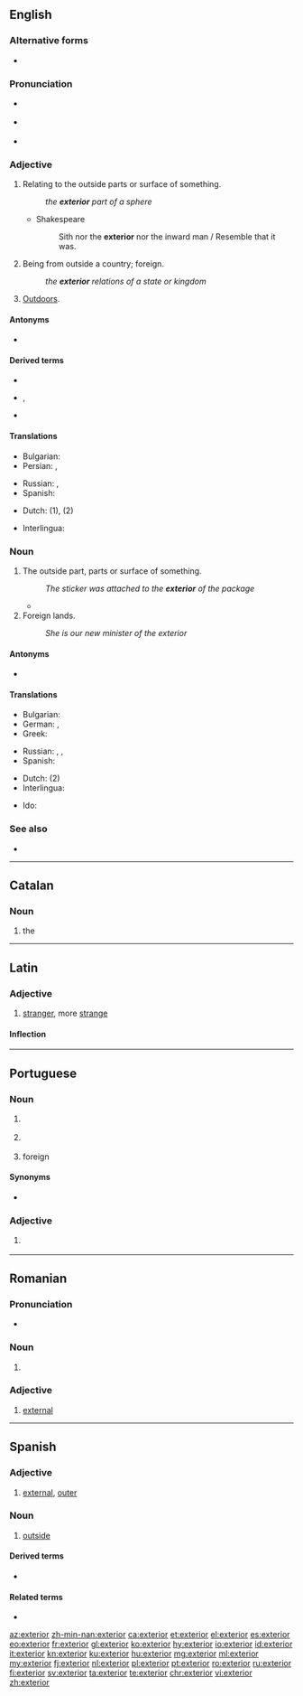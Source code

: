 ==English==

===Alternative forms===
* {{l|en|exteriour}} {{qualifier|obsolete}}

===Pronunciation===
* {{a|UK}} {{IPA|/ɪkˈstɪəɹɪə/|/ɛkˈstɪəɹɪə/|lang=en}}
* {{a|US}} {{IPA|/ɪkˈstɪɹiɚ/|/ɛkˈstɪɹiɚ/|lang=en}}
* {{rhymes|ɪəriə(ɹ)|lang=en}}

===Adjective===
{{en-adj|-}}

# Relating to the outside parts or surface of something.
#: ''the '''exterior''' part of a sphere''
#* Shakespeare
#*: Sith nor the '''exterior''' nor the inward man / Resemble that it was.
# Being from outside a country; foreign.
#: ''the '''exterior''' relations of a state or kingdom''
# [[outdoors|Outdoors]].

====Antonyms====
* {{l|en|interior}}

====Derived terms====
* {{l|en|exteriority}}
* {{l|en|exteriorize}}, {{l|en|exteriorise}}
* {{l|en|exteriorly}}

====Translations====
{{trans-top|relating to the outside parts or surface}}
* Bulgarian: {{t+|bg|външен}}
* Persian: {{t+|fa|بیرون|tr=birun|sc=fa-Arab}}, {{t+|fa|خارج|tr=xârej|sc=fa-Arab}}
{{trans-mid}}
* Russian: {{t+|ru|вне́шний}}, {{t+|ru|нару́жный}}
* Spanish: {{t+|es|exterior}}
{{trans-bottom}}

{{trans-see|being from outside a country|foreign}}

{{trans-see|external}}

{{trans-see|outer}}

{{checktrans-top}}
* Dutch: {{t+|nl|uitwendig}} (1), {{t+|nl|buitenlands}} (2)
{{trans-mid}}
* Interlingua: {{t|ia|exterior}}
{{trans-bottom}}

===Noun===
{{en-noun}}

# The outside part, parts or surface of something.
#: ''The sticker was attached to the '''exterior''' of the package''
#* {{quote-news|author=Oliver Brown|title=Oscar Pistorius jailed for five years – sport afforded no protection against his tragic fallibilities: Bladerunner's punishment for killing Reeva Steenkamp is but a frippery when set against the burden that her bereft parents, June and Barry, must carry &#91;print version: No room for sentimentality in this tragedy, 13 September 2014, p.&nbsp;S22&#93;|url=http://www.telegraph.co.uk/news/worldnews/oscar-pistorius/11089621/Oscar-Pistorius-jailed-for-five-years-sport-afforded-no-protection-against-his-tragic-fallibilities.html|work={{w|The Daily Telegraph}} (Sport)|date=21 October 2014|passage=[I]n the 575 days since [[w:Oscar Pistorius|[Oscar] Pistorius]] shot dead his girlfriend {{w|Reeva Steenkamp}}, there has been an unseemly scramble to construct revisionist histories, to identify evidence beneath that placid '''exterior''' of a pugnacious, hair-trigger personality.}}
# Foreign lands.
#: ''She is our new minister of the exterior''

====Antonyms====
* {{l|en|interior}}

====Translations====
{{trans-top|The outside part}}
* Bulgarian: {{t+|bg|външност|f}}
* German: {{t|de|Äußeres|n}}, {{t+|de|Außenseite|f}}
* Greek: {{t+|el|εξωτερικό|n}}
{{trans-mid}}
* Russian: {{t+|ru|экстерье́р|m|tr=ekstɛrʹjér}}, {{t|ru|нару́жная часть|f}}, {{t|ru|вне́шняя часть|f}}
* Spanish: {{t+|es|exterior}}
{{trans-bottom}}
{{trans-top|Foreign lands}}
{{trans-mid}}
{{trans-bottom}}
{{checktrans-top}}
* Dutch: {{t+|nl|buitenland|n}} (2)
* Interlingua: {{t|ia|exterior}}
{{trans-mid}}
* Ido: {{t+|io|exterajo}}
{{trans-bottom}}

===See also===
* {{l|en|external}}

----

==Catalan==

===Noun===
{{ca-noun|m}}

# the {{l|en|exterior}}

----

==Latin==

===Adjective===
{{la-adj-comp|exterior|exter|exter}}

# [[stranger]], more [[strange]]

====Inflection====
{{la-decl-3rd-comp|exter}}

----

==Portuguese==

===Noun===
{{pt-noun|m}}

# {{l|en|outside}} {{gloss|outer surface}}
# {{l|en|outside}} {{gloss|the space beyond some limit or boundary}}
# foreign {{l|en|country|countries}}

====Synonyms====
* {{sense|outer surface}} {{l|pt|lado de fora}}

===Adjective===
{{pt-adj|exterio|r}}

# {{l|en|exterior}} {{gloss|located in the outside}}

----

==Romanian==

===Pronunciation===
* {{IPA|/ˌeks.te.riˈor/|lang=ro}}

===Noun===
{{ro-noun|n|exterioare}}

# {{l|en|exterior}}

===Adjective===
{{ro-adj}} {{g|m|n}}

# [[external]]

----

==Spanish==

===Adjective===
{{es-adj|pl=exteriores}}

# [[external]], [[outer]]

===Noun===
{{es-noun|m|es}}

# [[outside]]

====Derived terms====
* {{l|es|exteriorizar}}

====Related terms====
* {{l|es|externo}}

[[az:exterior]]
[[zh-min-nan:exterior]]
[[ca:exterior]]
[[et:exterior]]
[[el:exterior]]
[[es:exterior]]
[[eo:exterior]]
[[fr:exterior]]
[[gl:exterior]]
[[ko:exterior]]
[[hy:exterior]]
[[io:exterior]]
[[id:exterior]]
[[it:exterior]]
[[kn:exterior]]
[[ku:exterior]]
[[hu:exterior]]
[[mg:exterior]]
[[ml:exterior]]
[[my:exterior]]
[[fj:exterior]]
[[nl:exterior]]
[[pl:exterior]]
[[pt:exterior]]
[[ro:exterior]]
[[ru:exterior]]
[[fi:exterior]]
[[sv:exterior]]
[[ta:exterior]]
[[te:exterior]]
[[chr:exterior]]
[[vi:exterior]]
[[zh:exterior]]